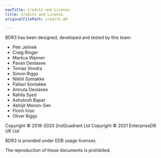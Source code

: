 ```yaml
---
navTitle: Credits and License
title: Credits and Licence
originalFilePath: credits.md

---
```


BDR3 has been designed, developed and tested by this team:

-   Petr Jelinek
-   Craig Ringer
-   Markus Wanner
-   Pavan Deolasee
-   Tomas Vondra
-   Simon Riggs
-   Nikhil Sontakke
-   Pallavi Sontakke
-   Amruta Deolasee
-   Rahila Syed
-   Ashutosh Bapat
-   Abhijit Menon-Sen
-   Florin Irion
-   Oliver Riggs

Copyright © 2018-2020 2ndQuadrant Ltd
Copyright © 2021 EnterpriseDB UK Ltd

BDR3 is provided under EDB usage licenses.

The reproduction of these documents is prohibited.
